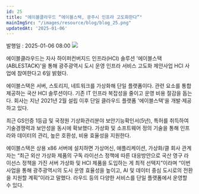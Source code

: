 ```yaml
---
id: 25
title: "에이블클라우드 “에이블스택, 광주시 인프라 고도화한다”"
mainImgSrc: "/images/resource/blog/blog_25.png"
updatedAt: '2025-01-06'
---
```



<Title>에이블클라우드 “에이블스택, 광주시 인프라 고도화한다”</Title>
<IssueDate>발행일 : 2025-01-06 08:00</IssueDate>

<ImageWrapper>
  <img src='/images/resource/blog/blog_25.png' className="m-auto" />
</ImageWrapper>

에이블클라우드는 자사 하이퍼컨버지드 인프라(HCI) 솔루션 '에이블스택(ABLESTACK)'을 통해 광주광역시 도시 운영 인프라 서비스 고도화 제안사업 HCI 사업에 참여한다고 6일 밝혔다.

에이블스택은 서버, 스토리지, 네트워크를 가상화해 단일 플랫폼이다. 관련 요소를 통합 제공하는 국산 HCI 솔루션이다. 기존 IT 인프라 복잡성을 줄이고 운영 비용 절감을 돕는다. 회사는 지난 2021년 2월 설립 이후 단일 클라우드 플랫폼 '에이블스택'을 개발·제공하고 있다.

최근 GS인증 1등급 및 국정원 기상화관리분야 보안기능확인서(5년), 특허를 취득하여 기술경쟁력과 보안성을 동시에 확보했다. 가상화 및 소프트웨어 정의 기술을 통해 인프라와 데이터의 관리, 높은 호환성, 비용 효율성을 지원한다.

에이블스택은 상용 x86 서버에 설치하면 가상머신, 애플리케이션, 가상화/클
회사 관계자는 “최근 외산 가상화 제품의 구독 라이선스 정책에 따른 대응방안으로 국산 영구 라이선스 정책을 가진 서버 가상화 및 HCI 제품을 도입하는 게 최적 선택지”이라며 “이번 사업을 통해 광주광역시의 도시 운영 효율성을 높이고, AI 및 데이터 중심 도시로의 전환을 지원할 계획”이라고 말했다.
라우드 등의 다양한 서비스를 단일 플랫폼에서 운영할 수 있다.
